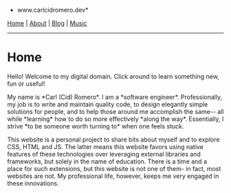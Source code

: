 *www.carlcidromero.dev*

[[/index|Home]] | [[About]] | [[Blog]] | [[Music]]
----

=Home=

Hello! Welcome to my digital domain. Click around to learn something new, fun or useful! 

My name is *Carl (Cid) Romero*. I am a *software engineer*. Professionally, my job is to write and maintain quality code, to design elegantly simple solutions for people, and to help those around me accomplish the same-- all while *learning* how to do so more effectively *along the way*. Essentially, I strive *to be someone worth turning to* when one feels stuck.

This website is a personal project to share bits about myself and to explore CSS, HTML and JS. The latter means this website favors using native features of these technologies over leveraging external libraries and frameworks, but solely in the name of education. There is a time and a place for such extensions, but this website is not one of them- in fact, most websites are not. My professional life, however, keeps me very engaged in these innovations. 
